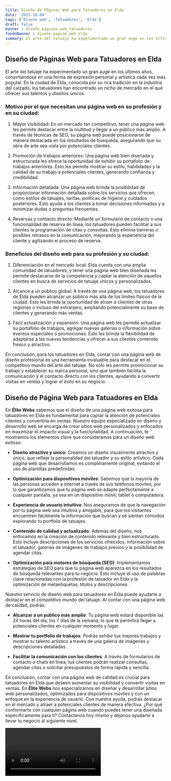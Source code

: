 ```yaml
---
title: Diseño de Páginas Web para Tatuadores en Elda
date: '2023-10-04'
tags: ['Diseño web', 'Tatuadores', 'Elda']
draft: false
banner : diseño_paginas_web_tatuadores
fondoBanner : diseño_pagina_web_elda
summary: El arte del tatuaje ha experimentado un gran auge en los últimos años, convirtiéndose en una forma de expresión personal y artística cada vez más popular. En la ciudad de Elda, conocida por su rica tradición en la industria del calzado, los tatuadores han encontrado un nicho de mercado en el que ofrecer sus talentos y diseños únicos.
---
```


## Diseño de Páginas Web para Tatuadores en Elda

El arte del tatuaje ha experimentado un gran auge en los últimos años, convirtiéndose en una forma de expresión personal y artística cada vez más popular. En la ciudad de Elda, conocida por su rica tradición en la industria del calzado, los tatuadores han encontrado un nicho de mercado en el que ofrecer sus talentos y diseños únicos.

### Motivo por el que necesitan una página web en su profesión y en su ciudad:

1. Mayor visibilidad: En un mercado tan competitivo, tener una página web les permite destacar entre la multitud y llegar a un público más amplio. A través de técnicas de SEO, su página web puede posicionarse de manera destacada en los resultados de búsqueda, asegurando que su obra de arte sea vista por potenciales clientes.

2. Promoción de trabajos anteriores: Una página web bien diseñada y estructurada les ofrece la oportunidad de exhibir su portafolio de trabajos anteriores. Esto les permite mostrar su estilo, habilidades y la calidad de su trabajo a potenciales clientes, generando confianza y credibilidad.

3. Información detallada: Una página web brinda la posibilidad de proporcionar información detallada sobre los servicios que ofrecen, como estilos de tatuajes, tarifas, políticas de higiene y cuidados posteriores. Esto ayuda a los clientes a tomar decisiones informadas y a minimizar dudas o preguntas frecuentes.

4. Reservas y contacto directo: Mediante un formulario de contacto o una funcionalidad de reserva en línea, los tatuadores pueden facilitar a sus clientes la programación de citas y consultas. Esto elimina barreras o posibles retrasos en la comunicación, mejorando la experiencia del cliente y agilizando el proceso de reserva.

### Beneficios del diseño web para su profesión y su ciudad:

1. Diferenciación en el mercado local: Elda cuenta con una amplia comunidad de tatuadores, y tener una página web bien diseñada les permite destacarse de la competencia y captar la atención de aquellos clientes en busca de servicios de tatuaje únicos y personalizados.

2. Alcance a un público global: A través de una página web, los tatuadores de Elda pueden alcanzar un público más allá de los límites físicos de la ciudad. Esto les brinda la oportunidad de atraer a clientes de otras regiones o incluso del extranjero, ampliando potencialmente su base de clientes y generando más ventas.

3. Fácil actualización y expansión: Una página web les permite actualizar su portafolio de trabajos, agregar nuevas galerías o información sobre eventos especiales o promociones. Esto les brinda la flexibilidad de adaptarse a las nuevas tendencias y ofrecer a sus clientes contenido fresco y atractivo.

En conclusión, para los tatuadores en Elda, contar con una página web de diseño profesional es una herramienta invaluable para destacar en el competitivo mundo del arte del tatuaje. No solo les permite promocionar su trabajo y establecer su marca personal, sino que también facilita la comunicación y el contacto directo con los clientes, ayudando a convertir visitas en ventas y lograr el éxito en su negocio.

<GifSeo />

<Cta />

## Diseño de Página Web para Tatuadores en Elda

En **Élite Webs** sabemos que el diseño de una página web exitosa para tatuadores en Elda es fundamental para captar la atención de potenciales clientes y convertirla en ventas. Nuestro equipo especializado en diseño y desarrollo web se encarga de crear sitios web personalizados y enfocados en maximizar el impacto visual y la funcionalidad. A continuación, te mostramos los elementos clave que consideramos para un diseño web exitoso:

- **Diseño atractivo y único**: Creamos un diseño visualmente atractivo y único, que refleje la personalidad del tatuador y su estilo artístico. Cada página web que desarrollamos es completamente original, evitando el uso de plantillas predefinidas.

- **Optimización para dispositivos móviles**: Sabemos que la mayoría de las personas acceden a internet a través de sus teléfonos móviles, por lo que garantizamos que tu página web se adapte perfectamente a cualquier pantalla, ya sea en un dispositivo móvil, tablet o computadora.

- **Experiencia de usuario intuitiva**: Nos aseguramos de que la navegación por tu página web sea intuitiva y amigable, para que los visitantes encuentren fácilmente la información que buscan y se sientan cómodos explorando tu portfolio de tatuajes.

- **Contenido de calidad y actualizado**: Además del diseño, nos enfocamos en la creación de contenido relevante y bien estructurado. Esto incluye descripciones de los servicios ofrecidos, información sobre el tatuador, galerías de imágenes de trabajos previos y la posibilidad de agendar citas.

- **Optimización para motores de búsqueda (SEO)**: Implementamos estrategias de SEO para que tu página web aparezca en los resultados de búsqueda relevantes para tu negocio. Esto incluye el uso de palabras clave relacionadas con la profesión de tatuador en Elda y la optimización de metaetiquetas, títulos y descripciones.

Nuestro servicio de diseño web para tatuadores en Elda puede ayudarte a destacar en el competitivo mundo del tatuaje. Al contar con una página web de calidad, podrás:

- **Alcanzar a un público más amplio**: Tu página web estará disponible las 24 horas del día, los 7 días de la semana, lo que te permitirá llegar a potenciales clientes en cualquier momento y lugar.

- **Mostrar tu portfolio de trabajos**: Podrás exhibir tus mejores trabajos y mostrar tu talento artístico a través de una galería de imágenes y descripciones detalladas.

- **Facilitar la comunicación con los clientes**: A través de formularios de contacto o chats en línea, tus clientes podrán realizar consultas, agendar citas o solicitar presupuestos de forma rápida y sencilla.

En conclusión, contar con una página web de calidad es crucial para tatuadores en Elda que deseen aumentar su visibilidad y convertir visitas en ventas. En **Élite Webs** nos especializamos en diseñar y desarrollar sitios web personalizados, optimizados para dispositivos móviles y con un enfoque en la experiencia de usuario. Con nuestra ayuda, podrás destacar en el mercado y atraer a potenciales clientes de manera efectiva. ¿Por qué conformarte con cualquier página web cuando puedes tener una diseñada específicamente para ti? Contáctanos hoy mismo y déjanos ayudarte a llevar tu negocio al siguiente nivel.

<Video />

<CtaBot job='Tatuadores' city='Elda'/>

<Gmaps query='Elda+españa+maps' />